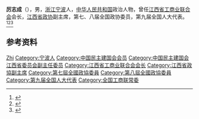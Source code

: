 '''厉志成'''（{{bd|1928年|10月|}}），男，[[浙江|浙江]][[宁波|宁波]]人，[[中华人民共和国|中华人民共和国]]政治人物，曾任[[江西省工商业联合会|江西省工商业联合会]]会长，[[江西省政协|江西省政协]]副主席，第七、八届全国政协委员，第九届全国人大代表。<ref>{{Cite book|title=历届全国政协委员人名辞典|author=|publisher=中国国际广播出版社|year=1996|isbn=9787507813746|location=北京|pages=286}}</ref><ref>{{Cite book|title=中华人民共和国职官志|author=何虎生, 李耀东, 向常福主编|publisher=中国社会出版社|year=2003|isbn=9787800883934|location=北京|pages=}}</ref><ref>{{Cite web|title=厉志成：踏遍青山人未老|url=http://www.jxfic.gov.cn/cloud/201610/t20161010_519281.htm|accessdate=2020-09-23|work=江西省工商联|archive-date=2017-06-17|archive-url=https://web.archive.org/web/20170617141655/http://www.jxfic.gov.cn/cloud/201610/t20161010_519281.htm|dead-url=yes}}</ref>

== 参考资料 ==
{{reflist}}

{{中国人物小作品}}
{{Navboxes 
| title  = 厉志成在[[中华全国工商业联合会|中华全国工商业联合会]]的职务
| list1  =
{{中华全国工商业联合会第六届执行委员会}}
{{中华全国工商业联合会第七届执行委员会}}
}}

{{Authority control}}
{{DEFAULTSORT:Li厉}}
[[Category:厉姓|Zhi]]
[[Category:宁波人|Category:宁波人]]
[[Category:中国民主建国会会员|Category:中国民主建国会会员]]
[[Category:中国民主建国会江西省委员会副主任委员|Category:中国民主建国会江西省委员会副主任委员]]
[[Category:江西省工商业联合会会长|Category:江西省工商业联合会会长]]
[[Category:江西省政協副主席|Category:江西省政協副主席]]
[[Category:第七屆全國政協委員|Category:第七屆全國政協委員]]
[[Category:第八屆全國政協委員|Category:第八屆全國政協委員]]
[[Category:第九届全国人大代表|Category:第九届全国人大代表]]
[[Category:全国工商联常委|Category:全国工商联常委]]